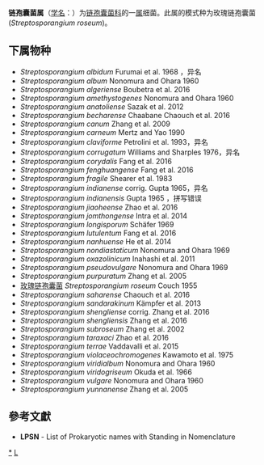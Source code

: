 {{Automatic taxobox
| taxon = Streptosporangium  
| authority = Couch, 1955
| type species = 玫瑰链孢囊菌 <br>Streptosporangium roseum
| type species authority = Couch, 1955
}}
'''链孢囊菌属'''（[[学名|学名]]：{{lang|la|''Streptosporangium ''}}）为[[链孢囊菌科|链孢囊菌科]]的一[[属|属]]细菌。此属的模式种为玫瑰链孢囊菌(''Streptosporangium roseum'')。

==下属物种==
* ''Streptosporangium albidum'' Furumai et al. 1968 ，异名
* ''Streptosporangium album'' Nonomura and Ohara 1960
* ''Streptosporangium algeriense'' Boubetra et al. 2016
* ''Streptosporangium amethystogenes'' Nonomura and Ohara 1960
* ''Streptosporangium anatoliense'' Sazak et al. 2012
* ''Streptosporangium becharense'' Chaabane Chaouch et al. 2016
* ''Streptosporangium canum'' Zhang et al. 2009
* ''Streptosporangium carneum'' Mertz and Yao 1990
* ''Streptosporangium claviforme'' Petrolini et al. 1993，异名
* ''Streptosporangium corrugatum'' Williams and Sharples 1976，异名
* ''Streptosporangium corydalis'' Fang et al. 2016
* ''Streptosporangium fenghuangense'' Fang et al. 2016
* ''Streptosporangium fragile'' Shearer et al. 1983
* ''Streptosporangium indianense'' corrig. Gupta 1965，异名
* ''Streptosporangium indianensis'' Gupta 1965 ，拼写错误
* ''Streptosporangium jiaoheense'' Zhao et al. 2016
* ''Streptosporangium jomthongense'' Intra et al. 2014
* ''Streptosporangium longisporum'' Schäfer 1969
* ''Streptosporangium lutulentum'' Fang et al. 2016
* ''Streptosporangium nanhuense'' He et al. 2014
* ''Streptosporangium nondiastaticum'' Nonomura and Ohara 1969
* ''Streptosporangium oxazolinicum'' Inahashi et al. 2011
* ''Streptosporangium pseudovulgare'' Nonomura and Ohara 1969
* ''Streptosporangium purpuratum'' Zhang et al. 2005
* [[玫瑰链孢囊菌|玫瑰链孢囊菌]] ''Streptosporangium roseum'' Couch 1955
* ''Streptosporangium saharense'' Chaouch et al. 2016
* ''Streptosporangium sandarakinum'' Kämpfer et al. 2013
* ''Streptosporangium shengliense'' corrig. Zhang et al. 2016
* ''Streptosporangium shengliensis'' Zhang et al. 2016
* ''Streptosporangium subroseum'' Zhang et al. 2002
* ''Streptosporangium taraxaci'' Zhao et al. 2016
* ''Streptosporangium terrae'' Vaddavalli et al. 2015
* ''Streptosporangium violaceochromogenes'' Kawamoto et al. 1975
* ''Streptosporangium viridialbum'' Nonomura and Ohara 1960
* ''Streptosporangium viridogriseum'' Okuda et al. 1966
* ''Streptosporangium vulgare'' Nonomura and Ohara 1960
* ''Streptosporangium yunnanense'' Zhang et al. 2005

==參考文獻==
{{reflist}}
* '''LPSN''' - List of Prokaryotic names with Standing in Nomenclature

{{taxonbar}}

[[Category:_链孢囊菌科|*]]
[[Category:_1955年描述的分类群|L]]